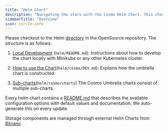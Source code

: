 ---
title: "Helm Chart"
description: "Navigating the stars with the Cosmo Helm Chart. This chart is a collection of sub-charts that make up the Cosmo Platform. You can deploy it both locally and in production."
sidebarTitle: "Overview"
icon: circle-info
---

Please checkout to the Helm [directory](https://github.com/wundergraph/cosmo/tree/main/helm/cosmo) in the OpenSource repository. The structure is as follows:

1. [Local Development](https://github.com/wundergraph/cosmo/blob/main/helm/README.md) (`helm/README.md`): Instructions about how to develop the chart locally with Minikube or any other Kubernetes cluster.

2. [How to use the Chart](https://github.com/wundergraph/cosmo/blob/main/helm/cosmo/README.md)(`helm/cosmo/DEV.md`): Explains how the umbrella chart is constructed.

3. [Sub-charts](https://github.com/wundergraph/cosmo/tree/main/helm/cosmo/charts)(`helm/cosmo/charts`) The Cosmo Umbrella charts consist of multiple sub-charts.

<CardGroup>
   <Card title="Controlplane" icon="square-1" horizontal />
   <Card title="GraphqlMetrics" icon="square-2" horizontal />
   <Card title="OTELCollector" icon="square-3" horizontal />
   <Card title="Studio" icon="square-4" horizontal />
   <Card title="Router" icon="square-5" horizontal />
   <Card title="CDN" icon="square-6" horizontal />
</CardGroup>

Every helm chart contains a [README.md](https://github.com/wundergraph/cosmo/blob/main/helm/cosmo/README.md) that describes the available configuration options with default values and documentation. We auto-generate this on every update.

Storage components are managed through external Helm Charts from [Bitnami](https://artifacthub.io/packages/search?repo=bitnami\&sort=relevance\&page=1).

<CardGroup>
   <Card title="PostgresSQL" icon="square-1" horizontal />
   <Card title="Keycloak" icon="square-2" horizontal />
   <Card title="ClickHouse" icon="square-3" horizontal />
   <Card title="Minio" icon="square-4" horizontal />
   <Card title="Redis" icon="square-5" horizontal />
</CardGroup>
